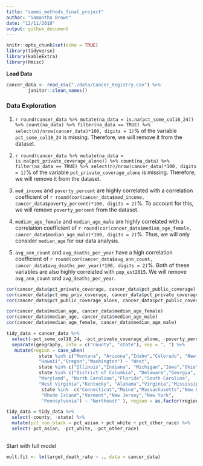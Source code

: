 ```yaml
---
title: "sammi_methods_final_project"
author: "Samantha Brown"
date: "12/11/2018"
output: github_document
---
```


```r
knitr::opts_chunk$set(echo = TRUE)
library(tidyverse)
library(kableExtra)
library(Hmisc)
```

**Load Data**
```r
cancer_data <- read_csv("./data/Cancer_Registry.csv") %>%
        janitor::clean_names()
```

### Data Exploration

1. `r round(cancer_data %>% mutate(na_data = is.na(pct_some_col18_24)) %>% count(na_data) %>% filter(na_data == TRUE) %>% select(n)/nrow(cancer_data)*100, digits = 1)`% of the variable `pct_some_col18_24` is missing. Therefore, we will remove it from the dataset.

2. `r round(cancer_data %>% mutate(na_data = is.na(pct_private_coverage_alone)) %>% count(na_data) %>% filter(na_data == TRUE) %>% select(n)/nrow(cancer_data)*100, digits = 1)`% of the variable `pct_private_coverage_alone` is missing. Therefore, we will remove it from the dataset.

3. `med_income` and `poverty_percent` are highly correlated with a correlation coefficient of `r round(cor(cancer_data$med_income, cancer_data$poverty_percent)*100, digits = 2)`%. To account for this, we will remove `poverty_percent` from the dataset.

4. `median_age_female` and `median_age_male` are highly correlated with a correlation coefficient of `r round(cor(cancer_data$median_age_female, cancer_data$median_age_male)*100, digits = 2)`%. Thus, we will only consider `median_age` for our data analysis.

5. `avg_ann_count` and `avg_deaths_per_year` have a high correlation coefficient of `r round(cor(cancer_data$avg_ann_count, cancer_data$avg_deaths_per_year)*100, digits = 2)`%. Both of these variables are also highly correlated with `pop_est2015`. We will remove `avg_ann_count` and `avg_deaths_per_year`.

```r
cor(cancer_data$pct_private_coverage, cancer_data$pct_public_coverage)
cor(cancer_data$pct_emp_priv_coverage, cancer_data$pct_private_coverage)
cor(cancer_data$pct_public_coverage_alone, cancer_data$pct_public_coverage)
```


```r
cor(cancer_data$median_age, cancer_data$median_age_female)
cor(cancer_data$median_age, cancer_data$median_age_male)
cor(cancer_data$median_age_female, cancer_data$median_age_male)
```

```r
tidy_data = cancer_data %>% 
  select(-pct_some_col18_24, -pct_private_coverage_alone, -poverty_percent, -median_age_female, -median_age_male, -avg_ann_count, -avg_deaths_per_year, -pct_public_coverage, -pct_hs25_over, -pct_employed16_over, -pct_married_households, -pct_emp_priv_coverage, -binned_inc, -pct_hs18_24, -pct_no_hs18_24, -pct_bach_deg18_24) %>% 
  separate(geography, into = c("county", "state"), sep = ", ") %>% 
   mutate(region = case_when(  
            state %in% c("Montana", "Arizona","Idaho","Colorado", "New Mexico","Utah","Nevada","Wyoming","Alaska","California",
            "Hawaii","Oregon","Washington") ~ "West",
            state %in% c("Illinois","Indiana", "Michigan","Iowa","Ohio", "Kansas","Minnesota","Missouri","Wisconsin", "Nebraska","North Dakota","South Dakota") ~ "Midwest",
            state %in% c("District of Columbia", "Delaware","Georgia",
            "Maryland", "North Carolina","Florida","South Carolina",
            "West Virginia","Kentucky", "Alabama","Virginia","Mississippi", "Arkansas","Tennessee","Louisiana","Oklahoma","Texas") ~ "South",
             state %in%  c("Connecticut","Maine","Massachusetts","New Hampshire",
             "Rhode Island","Vermont","New Jersey","New York",
             "Pennsylvania") ~ "Northeast" ), region = as.factor(region) %>% fct_relevel(., "West", "Midwest", "Northeast", "South"))

tidy_data = tidy_data %>%
  select(-county, -state) %>% 
  mutate(pct_non_black = pct_asian + pct_white + pct_other_race) %>% 
  select(-pct_asian, -pct_white, -pct_other_race)
        
```

Start with full model
```r
mult.fit <- lm(target_death_rate ~ ., data = cancer_data)
```

```r

```


